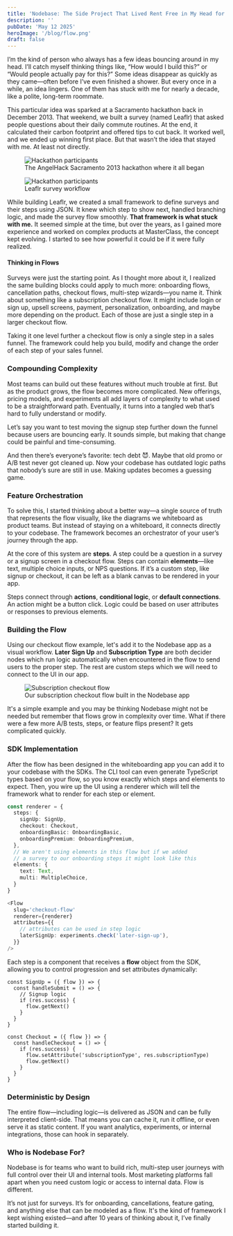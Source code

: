 ```yaml
---
title: 'Nodebase: The Side Project That Lived Rent Free in My Head for 10 Years'
description: ''
pubDate: 'May 12 2025'
heroImage: '/blog/flow.png'
draft: false
---
```

I’m the kind of person who always has a few ideas bouncing around in my head. I’ll catch myself thinking things like, “How would I build this?” or “Would people actually pay for this?” Some ideas disappear as quickly as they came—often before I’ve even finished a shower. But every once in a while, an idea lingers. One of them has stuck with me for nearly a decade, like a polite, long-term roommate.

This particular idea was sparked at a Sacramento hackathon back in December 2013. That weekend, we built a survey (named Leaflr) that asked people questions about their daily commute routines. At the end, it calculated their carbon footprint and offered tips to cut back. It worked well, and we ended up winning first place. But that wasn’t the idea that stayed with me. At least not directly.

<div className="flex justify-center gap-4">
  <figure>
    <img src="/blog/angelhack.jpg" alt="Hackathon participants" />
    <figcaption>The AngelHack Sacramento 2013 hackathon where it all began</figcaption>
  </figure>
  <figure>
    <img src="/blog/angelhack-wb.jpg" alt="Hackathon participants" />
    <figcaption>Leaflr survey workflow</figcaption>
  </figure>
</div>

While building Leaflr, we created a small framework to define surveys and their steps using JSON. It knew which step to show next, handled branching logic, and made the survey flow smoothly. **That framework is what stuck with me.** It seemed simple at the time, but over the years, as I gained more experience and worked on complex products at MasterClass, the concept kept evolving. I started to see how powerful it could be if it were fully realized.

#### Thinking in Flows

Surveys were just the starting point. As I thought more about it, I realized the same building blocks could apply to much more: onboarding flows, cancellation paths, checkout flows, multi-step wizards—you name it. Think about something like a subscription checkout flow. It might include login or sign up, upsell screens, payment, personalization, onboarding, and maybe more depending on the product. Each of those are just a single step in a larger checkout flow.

Taking it one level further a checkout flow is only a single step in a sales funnel. The framework could help you build, modify and change the order of each step of your sales funnel.

### Compounding Complexity

Most teams can build out these features without much trouble at first. But as the product grows, the flow becomes more complicated. New offerings, pricing models, and experiments all add layers of complexity to what used to be a straightforward path. Eventually, it turns into a tangled web that’s hard to fully understand or modify.

Let’s say you want to test moving the signup step further down the funnel because users are bouncing early. It sounds simple, but making that change could be painful and time-consuming.

And then there’s everyone’s favorite: tech debt 😈. Maybe that old promo or A/B test never got cleaned up. Now your codebase has outdated logic paths that nobody’s sure are still in use. Making updates becomes a guessing game.

### Feature Orchestration

To solve this, I started thinking about a better way—a single source of truth that represents the flow visually, like the diagrams we whiteboard as product teams. But instead of staying on a whiteboard, it connects directly to your codebase. The framework becomes an orchestrator of your user’s journey through the app.

At the core of this system are **steps**. A step could be a question in a survey or a signup screen in a checkout flow. Steps can contain **elements**—like text, multiple choice inputs, or NPS questions. If it’s a custom step, like signup or checkout, it can be left as a blank canvas to be rendered in your app.

Steps connect through **actions**, **conditional logic**, or **default connections**. An action might be a button click. Logic could be based on user attributes or responses to previous elements.

### Building the Flow

Using our checkout flow example, let's add it to the Nodebase app as a visual workflow. **Later Sign Up** and **Subscription Type** are both decider nodes which run logic automatically when encountered in the flow to send users to the proper step. The rest are custom steps which we will need to connect to the UI in our app.

<figure className='text-center border p-4 -ml-4 rounded-sm'>
  <img src="/blog/workflow.png" alt="Subscription checkout flow" />
  <figcaption>Our subscription checkout flow built in the Nodebase app</figcaption>
</figure>

It's a simple example and you may be thinking Nodebase might not be needed but remember that flows grow in complexity over time. What if there were a few more A/B tests, steps, or feature flips present? It gets complicated quickly.

### SDK Implementation

After the flow has been designed in the whiteboarding app you can add it to your codebase with the SDKs. The CLI tool can even generate TypeScript types based on your flow, so you know exactly which steps and elements to expect. Then, you wire up the UI using a renderer which will tell the framework what to render for each step or element.

```ts
const renderer = {
  steps: {
    signUp: SignUp,
    checkout: Checkout,
    onboardingBasic: OnboardingBasic,
    onboardingPremium: OnboardingPremium,
  },
  // We aren't using elements in this flow but if we added
  // a survey to our onboarding steps it might look like this
  elements: {
    text: Text,
    multi: MultipleChoice,
  }
}

<Flow
  slug='checkout-flow'
  renderer={renderer}
  attributes={{
    // attributes can be used in step logic
    laterSignUp: experiments.check('later-sign-up'),
  }}
/>
```

Each step is a component that receives a **flow** object from the SDK, allowing you to control progression and set attributes dynamically:

```tsx
const SignUp = ({ flow }) => {
  const handleSubmit = () => {
    // Signup logic
    if (res.success) {
      flow.getNext()
    }
  }
}
```

```tsx
const Checkout = ({ flow }) => {
  const handleCheckout = () => {
    if (res.success) {
      flow.setAttribute('subscriptionType', res.subscriptionType)
      flow.getNext()
    }
  }
}
```

### Deterministic by Design

The entire flow—including logic—is delivered as JSON and can be fully interpreted client-side. That means you can cache it, run it offline, or even serve it as static content. If you want analytics, experiments, or internal integrations, those can hook in separately.

### Who is Nodebase For?

Nodebase is for teams who want to build rich, multi-step user journeys with full control over their UI and internal tools. Most marketing platforms fall apart when you need custom logic or access to internal data. Flow is different.

It’s not just for surveys. It’s for onboarding, cancellations, feature gating, and anything else that can be modeled as a flow. It's the kind of framework I kept wishing existed—and after 10 years of thinking about it, I’ve finally started building it.

